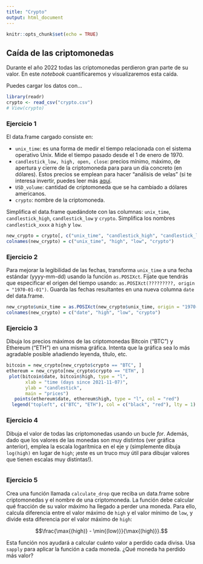 ```yaml
---
title: "Crypto"
output: html_document
---
```


```r
knitr::opts_chunk$set(echo = TRUE)
```

## Caída de las criptomonedas

Durante el año 2022 todas las criptomonedas perdieron gran parte de su valor. 
En este *notebook* cuantificaremos y visualizaremos esta caída.

Puedes cargar los datos con...
```r
library(readr)
crypto <- read_csv("crypto.csv")
# View(crypto)


```

### Ejercicio 1
El data.frame cargado consiste en:

* `unix_time`: es una forma de medir el tiempo relacionada con el sistema operativo
Unix. Mide el tiempo pasado desde el 1 de enero de 1970.
* `candlestick_low, high, open, close`: precios mínimo, máximo, de apertura y cierre
de la criptomoneda para para un día concreto (en dólares). Estos precios se emplean para 
hacer "análisis de velas" (si te interesa invertir, puedes leer más [aquí](https://www.investopedia.com/trading/candlestick-charting-what-is-it/). 
* `USD_volume`: cantidad de criptomoneda que se ha cambiado a dólares americanos.
* `crypto`: nombre de la criptomoneda. 

Simplifica el data.frame quedándote con las columnas: `unix_time`, `candlestick_high`, 
`candlestick_low` y `crypto`. Simplifica los nombres `candlestick_xxxx` a `high` y `low`.

```r

new_crypto = crypto[, c("unix_time", "candlestick_high", "candlestick_low", "crypto")]
colnames(new_crypto) = c("unix_time", "high", "low", "crypto")

```

### Ejercicio 2
Para mejorar la legibilidad de las fechas, transforma `unix_time` a una fecha 
estándar (yyyy-mm-dd) usando la función `as.POSIXct`. Fíjate que tendrás que 
especificar el origen del tiempo usando: `as.POSIXct(?????????, origin = "1970-01-01")`.
Guarda las fechas resultantes en una nueva columna `date` del data.frame.

```r
new_crypto$unix_time = as.POSIXct(new_crypto$unix_time, origin = "1970-01-01")
colnames(new_crypto) = c("date", "high", "low", "crypto")

```


### Ejercicio 3
Dibuja los precios máximos de las criptomonedas Bitcoin ("BTC") y Ethereum ("ETH")
en una misma gráfica. Intenta que la gráfica sea lo más agradable posible añadiendo
leyenda, título, etc.

```r
bitcoin = new_crypto[new_crypto$crypto == "BTC", ]
ethereum = new_crypto[new_crypto$crypto == "ETH", ]
 plot(bitcoin$date, bitcoin$high, type = "l",
       xlab = "time (days since 2021-11-07)",
       ylab = "candlestick",
       main = "prices")
   points(ethereum$date, ethereum$high, type = "l", col = "red")
  legend("topleft", c("BTC", "ETH"), col = c("black", "red"), lty = 1)
```

### Ejercicio 4
Dibuja el valor de todas las criptomonedas usando un bucle *for*. Además, dado
que los valores de las monedas son muy distintos (ver gráfica anterior), emplea
la escala logarítmica en el eje y (simplemente dibuja `log(high)` en lugar de 
`high`; ¡este es un truco muy útil para dibujar valores que tienen escalas 
muy distintas!).

```r
```

### Ejercicio 5
Crea una función llamada `calculate_drop` que reciba un data.frame sobre
criptomonedas y el nombre de una criptomoneda. La función debe calcular qué
fracción de su valor máximo ha llegado a perder una moneda. Para ello, 
calcula diferencia entre el valor máximo de `high` y el valor mínimo de `low`, y
divide esta diferencia por el valor máximo de `high`:

$$\frac{\max{(high)} - \min{(low)}}{\max{(high)}}.$$

Esta función nos ayudará a calcular cuánto valor a perdido cada divisa. Usa
`sapply` para aplicar la función a cada moneda. ¿Qué moneda ha perdido más valor?

```r
```
